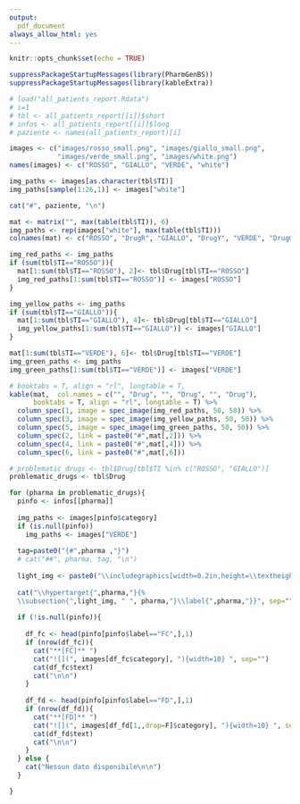 ```yaml
---
output:
  pdf_document
always_allow_html: yes
---
```


```r
knitr::opts_chunk$set(echo = TRUE)
```

```r
suppressPackageStartupMessages(library(PharmGenBS))
suppressPackageStartupMessages(library(kableExtra))

# load("all_patients_report.Rdata")
# i=1
# tbl <- all_patients_report[[i]]$short
# infos <- all_patients_report[[i]]$long
# paziente <- names(all_patients_report)[i]

```


```r
images <- c("images/rosso_small.png", "images/giallo_small.png",
            "images/verde_small.png", "images/white.png")
names(images) <- c("ROSSO", "GIALLO", "VERDE", "white")

img_paths <- images[as.character(tbl$TI)]
img_paths[sample(1:26,1)] <- images["white"]

```

```r
cat("#", paziente, "\n")
```

```r
mat <- matrix("", max(table(tbl$TI)), 6)
img_paths <- rep(images["white"], max(table(tbl$TI)))
colnames(mat) <- c("ROSSO", "DrugR", "GIALLO", "DrugY", "VERDE", "DrugG")

img_red_paths <- img_paths
if (sum(tbl$TI=="ROSSO")){
  mat[1:sum(tbl$TI=="ROSSO"), 2]<- tbl$Drug[tbl$TI=="ROSSO"]
  img_red_paths[1:sum(tbl$TI=="ROSSO")] <- images["ROSSO"]
}

img_yellow_paths <- img_paths
if (sum(tbl$TI=="GIALLO")){
  mat[1:sum(tbl$TI=="GIALLO"), 4]<- tbl$Drug[tbl$TI=="GIALLO"]
  img_yellow_paths[1:sum(tbl$TI=="GIALLO")] <- images["GIALLO"]
}

mat[1:sum(tbl$TI=="VERDE"), 6]<- tbl$Drug[tbl$TI=="VERDE"]
img_green_paths <- img_paths
img_green_paths[1:sum(tbl$TI=="VERDE")] <- images["VERDE"]

# booktabs = T, align = "rl", longtable = T,
kable(mat,  col.names = c("", "Drug", "", "Drug", "", "Drug"),
      booktabs = T, align = "rl", longtable = T) %>% 
  column_spec(1, image = spec_image(img_red_paths, 50, 50)) %>%
  column_spec(3, image = spec_image(img_yellow_paths, 50, 50)) %>%
  column_spec(5, image = spec_image(img_green_paths, 50, 50)) %>%
  column_spec(2, link = paste0("#",mat[,2])) %>%
  column_spec(4, link = paste0("#",mat[,4])) %>%
  column_spec(6, link = paste0("#",mat[,6]))
```

```r

# problematic_drugs <- tbl$Drug[tbl$TI %in% c("ROSSO", "GIALLO")]
problematic_drugs <- tbl$Drug

for (pharma in problematic_drugs){
  pinfo <- infos[[pharma]]
  
  img_paths <- images[pinfo$category]
  if (is.null(pinfo))
    img_paths <- images["VERDE"]
  
  tag=paste0("{#",pharma ,"}")
  # cat("##", pharma, tag, "\n")
  
  light_img <- paste0("\\includegraphics[width=0.2in,height=\\textheight]{", img_paths[1], "}")
  
  cat("\\hypertarget{",pharma,"}{%
  \\subsection{",light_img, " ", pharma,"}\\label{",pharma,"}}", sep="")
  
  if (!is.null(pinfo)){
  
    df_fc <- head(pinfo[pinfo$label=="FC",],1)
    if (nrow(df_fc)){
      cat("**[FC]** ")
      cat("![](", images[df_fc$category], "){width=10} ", sep="")
      cat(df_fc$text)
      cat("\n\n")
    }
    
    df_fd <- head(pinfo[pinfo$label=="FD",],1)
    if (nrow(df_fd)){
      cat("**[FD]** ")
      cat("![](", images[df_fd[1,,drop=F]$category], "){width=10} ", sep="")
      cat(df_fd$text)
      cat("\n\n")
    }
  } else {
    cat("Nessun dato disponibile\n\n")
  }

}
```
